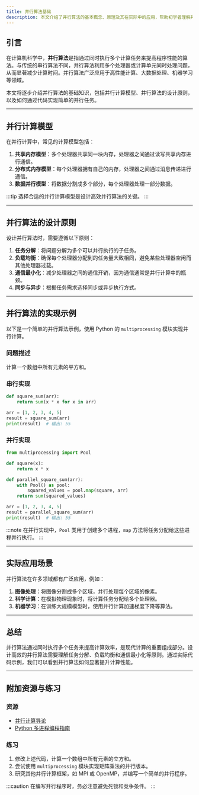 ```yaml
---
title: 并行算法基础
description: 本文介绍了并行算法的基本概念、原理及其在实际中的应用，帮助初学者理解并行计算的核心思想。
---
```


## 引言

在计算机科学中，**并行算法**是指通过同时执行多个计算任务来提高程序性能的算法。与传统的串行算法不同，并行算法利用多个处理器或计算单元同时处理问题，从而显著减少计算时间。并行算法广泛应用于高性能计算、大数据处理、机器学习等领域。

本文将逐步介绍并行算法的基础知识，包括并行计算模型、并行算法的设计原则，以及如何通过代码实现简单的并行任务。

---

## 并行计算模型

在并行计算中，常见的计算模型包括：

1. **共享内存模型**：多个处理器共享同一块内存，处理器之间通过读写共享内存进行通信。
2. **分布式内存模型**：每个处理器拥有自己的内存，处理器之间通过消息传递进行通信。
3. **数据并行模型**：将数据分割成多个部分，每个处理器处理一部分数据。

:::tip
选择合适的并行计算模型是设计高效并行算法的关键。
:::

---

## 并行算法的设计原则

设计并行算法时，需要遵循以下原则：

1. **任务分解**：将问题分解为多个可以并行执行的子任务。
2. **负载均衡**：确保每个处理器分配到的任务量大致相同，避免某些处理器空闲而其他处理器过载。
3. **通信最小化**：减少处理器之间的通信开销，因为通信通常是并行计算中的瓶颈。
4. **同步与异步**：根据任务需求选择同步或异步执行方式。

---

## 并行算法的实现示例

以下是一个简单的并行算法示例，使用 Python 的 `multiprocessing` 模块实现并行计算。

### 问题描述
计算一个数组中所有元素的平方和。

### 串行实现
```python
def square_sum(arr):
    return sum(x * x for x in arr)

arr = [1, 2, 3, 4, 5]
result = square_sum(arr)
print(result)  # 输出: 55
```

### 并行实现
```python
from multiprocessing import Pool

def square(x):
    return x * x

def parallel_square_sum(arr):
    with Pool() as pool:
        squared_values = pool.map(square, arr)
    return sum(squared_values)

arr = [1, 2, 3, 4, 5]
result = parallel_square_sum(arr)
print(result)  # 输出: 55
```

:::note
在并行实现中，`Pool` 类用于创建多个进程，`map` 方法将任务分配给这些进程并行执行。
:::

---

## 实际应用场景

并行算法在许多领域都有广泛应用，例如：

1. **图像处理**：将图像分割成多个区域，并行处理每个区域的像素。
2. **科学计算**：在模拟物理现象时，将计算任务分配给多个处理器。
3. **机器学习**：在训练大规模模型时，使用并行计算加速梯度下降等算法。

---

## 总结

并行算法通过同时执行多个任务来提高计算效率，是现代计算的重要组成部分。设计高效的并行算法需要理解任务分解、负载均衡和通信最小化等原则。通过实际代码示例，我们可以看到并行算法如何显著提升计算性能。

---

## 附加资源与练习

### 资源
- [并行计算导论](https://example.com/parallel-computing-intro)
- [Python 多进程编程指南](https://example.com/python-multiprocessing)

### 练习
1. 修改上述代码，计算一个数组中所有元素的立方和。
2. 尝试使用 `multiprocessing` 模块实现矩阵乘法的并行版本。
3. 研究其他并行计算框架，如 MPI 或 OpenMP，并编写一个简单的并行程序。

:::caution
在编写并行程序时，务必注意避免死锁和竞争条件。
:::